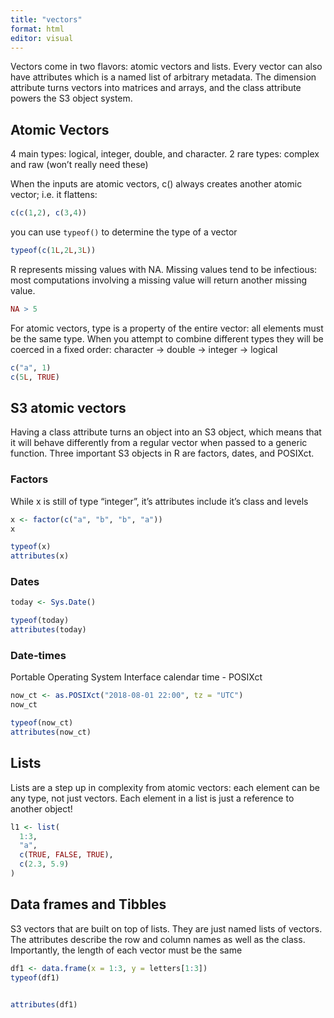 ```yaml
---
title: "vectors"
format: html
editor: visual
---
```


Vectors come in two flavors: atomic vectors and lists. Every vector can also have attributes which is a named list of arbitrary metadata. The dimension attribute turns vectors into matrices and arrays, and the class attribute powers the S3 object system.

## Atomic Vectors

4 main types: logical, integer, double, and character. 2 rare types: complex and raw (won't really need these)

When the inputs are atomic vectors, c() always creates another atomic vector; i.e. it flattens:

```r
c(c(1,2), c(3,4))
```

you can use `typeof()` to determine the type of a vector

```r
typeof(c(1L,2L,3L))
```

R represents missing values with NA.  Missing values tend to be infectious: most computations involving a missing value will return another missing value.

```r
NA > 5
```

For atomic vectors, type is a property of the entire vector: all elements must be the same type. When you attempt to combine different types they will be coerced in a fixed order: character -> double -> integer ->  logical

```r
c("a", 1)
c(5L, TRUE)
```

## S3 atomic vectors

Having a class attribute turns an object into an S3 object, which means that it will behave differently from a regular vector when passed to a generic function. Three important S3 objects in R are factors, dates, and POSIXct.


### Factors

While x is still of type "integer", it's attributes include it's class and levels

```r
x <- factor(c("a", "b", "b", "a"))
x

typeof(x)
attributes(x)
```


### Dates

```r
today <- Sys.Date()

typeof(today)
attributes(today)
```


### Date-times
Portable Operating System Interface calendar time - POSIXct

```r
now_ct <- as.POSIXct("2018-08-01 22:00", tz = "UTC")
now_ct
```

```r
typeof(now_ct)
attributes(now_ct)
```

## Lists

Lists are a step up in complexity from atomic vectors: each element can be any type, not just vectors. Each element in a list is just a reference to another object!

```r
l1 <- list(
  1:3, 
  "a", 
  c(TRUE, FALSE, TRUE), 
  c(2.3, 5.9)
)
```


## Data frames and Tibbles

S3 vectors that are built on top of lists. They are just named lists of vectors. The attributes describe the row and column names as well as the class. Importantly, the length of each vector must be the same

```r
df1 <- data.frame(x = 1:3, y = letters[1:3])
typeof(df1)


attributes(df1)
```











